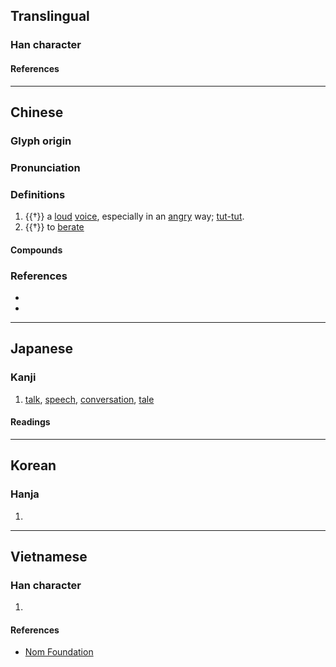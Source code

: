 {{character info/new}}
==Translingual==

===Han character===
{{Han char|rn=30|rad=口|as=05|sn=8|four=62072|canj=RUU|ids=⿰口出}}

====References====
{{Han ref|kx=0184.070|dkj=03480|dj=0403.060|hdz=10609.100|uh=5484}}

----

==Chinese==
{{zh-forms}}

===Glyph origin===
{{Han etym}}

===Pronunciation===
{{zh-pron
|m=duō,duò,1nb=Mainland,2nb=Taiwan
|c=deot1,zyut3,cyut3
|h=pfs=tot
|mc=y
|oc=y
|cat=
}}

===Definitions===
{{zh-hanzi}}

# {{†}} {{lb|zh|onomatopoeia}} a [[loud]] [[voice]], especially in an [[angry]] way; [[tut-tut]].
# {{†}} to [[berate]]
====Compounds====
{{zh-der|咄咄|咄咄怪事|咄咄逼人|咄唶|咄嗟|咄嗟便辦|咄嗟可辦|咄嗟而辦|囊囊咄咄|書空咄咄}}

===References===
* {{R:twedu|A00549}}
* {{R:yue:Hanzi}}

----

==Japanese==

===Kanji===
{{ja-kanji|grade=|rs=口05}}

# [[talk]], [[speech]], [[conversation]], [[tale]]

====Readings====
{{ja-readings
|on=とつ
|kun=しか-る, はなし-
}}

----

==Korean==

===Hanja===
{{ko-hanja|hangeul=돌|rv=dol|mr=tol}}

# {{defn|lang=ko|sort=口05}}

----

==Vietnamese==

===Han character===
{{vi-hantu|rs=口05|[[xót]], [[sụt]], [[đốt]], [[rút]]}}

# {{defn|lang=vi|sort=口05}}

====References====
* [http://nomfoundation.org/common/nom_details.php?codepoint=5484 Nom Foundation]